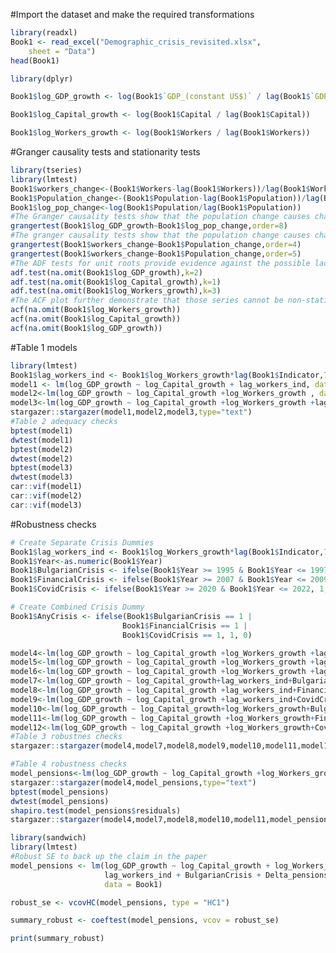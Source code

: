 
#Import the dataset and make the required transformations

```r
library(readxl)
Book1 <- read_excel("Demographic_crisis_revisited.xlsx", 
    sheet = "Data")
head(Book1)
```
```r
library(dplyr)

Book1$log_GDP_growth <- log(Book1$`GDP_(constant US$)` / lag(Book1$`GDP_(constant US$)`))

Book1$log_Capital_growth <- log(Book1$Capital / lag(Book1$Capital))

Book1$log_Workers_growth <- log(Book1$Workers / lag(Book1$Workers))

```

#Granger causality tests and stationarity tests

```r
library(tseries)
library(lmtest)
Book1$workers_change<-(Book1$Workers-lag(Book1$Workers))/lag(Book1$Workers)
Book1$Population_change<-(Book1$Population-lag(Book1$Population))/lag(Book1$Population)
Book1$log_pop_change<-log(Book1$Population/lag(Book1$Population))
#The Granger causality tests show that the population change causes changes in the logged differences in GDP with 8 lags behind
grangertest(Book1$log_GDP_growth~Book1$log_pop_change,order=8)
#The granger causality tests show that the population change causes changes in the logged differences of the workers with 5 laggs behind. To keep the statistical significance of the model we lag the population indicator 7 times. 
grangertest(Book1$workers_change~Book1$Population_change,order=4)
grangertest(Book1$workers_change~Book1$Population_change,order=5)
#The ADF tests for unit roots provide evidence against the possible lack of stationarity of the time series
adf.test(na.omit(Book1$log_GDP_growth),k=2)
adf.test(na.omit(Book1$log_Capital_growth),k=1)
adf.test(na.omit(Book1$log_Workers_growth),k=3)
#The ACF plot further demonstrate that those series cannot be non-stationary because in all of them the autocorrelation either vanishes after the first lag or is not statistically significant
acf(na.omit(Book1$log_Workers_growth))
acf(na.omit(Book1$log_Capital_growth))
acf(na.omit(Book1$log_GDP_growth))
```

#Table 1 models
```r
library(lmtest)
Book1$lag_workers_ind <- Book1$log_Workers_growth*lag(Book1$Indicator,7)
model1 <- lm(log_GDP_growth ~ log_Capital_growth + lag_workers_ind, data = Book1)
model2<-lm(log_GDP_growth ~ log_Capital_growth +log_Workers_growth , data = Book1)
model3<-lm(log_GDP_growth ~ log_Capital_growth +log_Workers_growth +lag_workers_ind, data = Book1)
stargazer::stargazer(model1,model2,model3,type="text")
#Table 2 adequacy checks
bptest(model1)
dwtest(model1)
bptest(model2)
dwtest(model2)
bptest(model3)
dwtest(model3)
car::vif(model1)
car::vif(model2)
car::vif(model3)
```

#Robustness checks

```r
# Create Separate Crisis Dummies
Book1$lag_workers_ind <- Book1$log_Workers_growth*lag(Book1$Indicator,7)
Book1$Year<-as.numeric(Book1$Year)
Book1$BulgarianCrisis <- ifelse(Book1$Year >= 1995 & Book1$Year <= 1997, 1, 0)
Book1$FinancialCrisis <- ifelse(Book1$Year >= 2007 & Book1$Year <= 2009, 1, 0)
Book1$CovidCrisis <- ifelse(Book1$Year >= 2020 & Book1$Year <= 2022, 1, 0)

# Create Combined Crisis Dummy
Book1$AnyCrisis <- ifelse(Book1$BulgarianCrisis == 1 | 
                         Book1$FinancialCrisis == 1 | 
                         Book1$CovidCrisis == 1, 1, 0)

model4<-lm(log_GDP_growth ~ log_Capital_growth +log_Workers_growth +lag_workers_ind+BulgarianCrisis, data = Book1)
model5<-lm(log_GDP_growth ~ log_Capital_growth +log_Workers_growth +lag_workers_ind+FinancialCrisis, data = Book1)
model6<-lm(log_GDP_growth ~ log_Capital_growth +log_Workers_growth +lag_workers_ind+CovidCrisis, data = Book1)
model7<-lm(log_GDP_growth ~ log_Capital_growth+lag_workers_ind+BulgarianCrisis, data = Book1)
model8<-lm(log_GDP_growth ~ log_Capital_growth +lag_workers_ind+FinancialCrisis, data = Book1)
model9<-lm(log_GDP_growth ~ log_Capital_growth +lag_workers_ind+CovidCrisis, data = Book1)
model10<-lm(log_GDP_growth ~ log_Capital_growth+log_Workers_growth+BulgarianCrisis, data = Book1)
model11<-lm(log_GDP_growth ~ log_Capital_growth +log_Workers_growth+FinancialCrisis, data = Book1)
model12<-lm(log_GDP_growth ~ log_Capital_growth +log_Workers_growth+CovidCrisis, data = Book1)
#Table 3 robustnes checks
stargazer::stargazer(model4,model7,model8,model9,model10,model11,model12,type="text")

```
```r
#Table 4 robustness checks 
model_pensions<-lm(log_GDP_growth ~ log_Capital_growth +log_Workers_growth +lag_workers_ind+BulgarianCrisis+Delta_pensions, data = Book1)
stargazer::stargazer(model4,model_pensions,type="text")
bptest(model_pensions)
dwtest(model_pensions)
shapiro.test(model_pensions$residuals)
stargazer::stargazer(model4,model7,model8,model10,model11,model_pensions,type="text")
```
```r
library(sandwich)
library(lmtest)
#Robust SE to back up the claim in the paper
model_pensions <- lm(log_GDP_growth ~ log_Capital_growth + log_Workers_growth + 
                     lag_workers_ind + BulgarianCrisis + Delta_pensions, 
                     data = Book1)

robust_se <- vcovHC(model_pensions, type = "HC1")

summary_robust <- coeftest(model_pensions, vcov = robust_se)

print(summary_robust)
```



